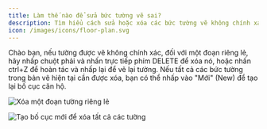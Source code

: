 ```yaml
---
title: Làm thế nào để sửa bức tường vẽ sai?
description: Tìm hiểu cách sửa hoặc xóa các bức tường vẽ không chính xác trong AiHouse, bằng cách xóa từng đoạn, hoàn tác hành động hoặc tạo lại bố cục căn hộ.
icon: /images/icons/floor-plan.svg
---
```


Chào bạn, nếu tường được vẽ không chính xác, đối với một đoạn riêng lẻ, hãy nhấp chuột phải và nhấn trực tiếp phím DELETE để xóa nó, hoặc nhấn ctrl+Z để hoàn tác và nhấp lại để vẽ lại tường. Nếu tất cả các bức tường trong bản vẽ hiện tại cần được xóa, bạn có thể nhấp vào "Mới" (New) để tạo lại bố cục căn hộ.

![Xóa một đoạn tường riêng lẻ](https://ai-study1.3vjia.com/aihouse-web/830cf2ab-afa3-4a8d-bd7d-5c9ef0f8525e.png)

![Tạo bố cục mới để xóa tất cả các tường](https://ai-study1.3vjia.com/aihouse-web/9b6425c1-8e07-49eb-849b-2ad045cbfded.png)
